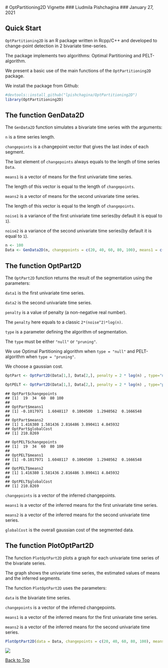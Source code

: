 <a id="top"></a>
#  OptPartitioning2D Vignette
### Liudmila Pishchagina
### January 27, 2021

## Quick Start

`OptPartitioning2D` is an R package written in Rcpp/C++ and developed to change-point detection in 2 bivariate time-series.

The package implements two algorithms: Optimal Partitioning and PELT-algorithm. 

We present a basic use of the main functions of the `OptPartitioning2D` package. 

We install the package from Github:

```r
#devtools::install_github("lpishchagina/OptPartitioning2D")
library(OptPartitioning2D)
```

## The function GenData2D

The `GenData2D` function simulates a bivariate time series with the arguments:

`n`  is a time series length.

`changepoints` is a changepoint vector that gives the last index of each segment.

The last element of `changepoints` always equals to the length of time series `Data`.

`means1` is a vector of means for the first univariate time series.

The length of this vector is equal to the length of `changepoints`.

`means2` is a vector of means for the second univariate time series.

The length of this vector is equal to the length of `changepoints`.

`noise1` is a variance of the first univariate time series(by default it is equal to `1`).

`noise2` is a variance of the second univariate time series(by default it is equal to `1`).


```r
n <- 100
Data <- GenData2D(n, changepoints = c(20, 40, 60, 80, 100), means1 = c(0, 1, 0, 1, 0), means2 = c(1, 2, 3, 4, 5), noise1 = 1,  noise2 = 1)
```
## The function OptPart2D

The `OptPart2D` function returns the result of the segmentation using the parameters:

`data1` is the first univariate time series.

`data2` is the second univariate time series.

`penalty` is a value of penalty (a non-negative real number).

The `penalty` here equals to a classic `2*(noise^2)*log(n)`. 

`type` is a parameter defining the algorithm of segmentation.

The `type` must be either `"null"` or `"pruning"`.
 
We use Optimal Partitioning algorithm when `type = "null"` and  PELT-algorithm when `type = "pruning"`.

We choose a gaussian cost.

```r
OptPart <- OptPart2D(Data[1,], Data[2,], penalty = 2 * log(n) , type="null")

OptPELT <- OptPart2D(Data[1,], Data[2,], penalty = 2 * log(n) , type="pruning")
```

```
## OptPart$changepoints
## [1]  19  34  60  80 100
##
## OptPart$means1
## [1] -0.1017971  1.6048117  0.1004500  1.2940562  0.1666548
##
## OptPart$means2
## [1] 1.416380 1.581436 2.816486 3.890411 4.845932
## OptPart$globalCost
## [1] 210.8269
```

```
## OptPELT$changepoints
## [1]  19  34  60  80 100
##
## OptPELT$means1
## [1] -0.1017971  1.6048117  0.1004500  1.2940562  0.1666548
##
## OptPELT$means2
## [1] 1.416380 1.581436 2.816486 3.890411 4.845932
##
## OptPELT$globalCost
## [1] 210.8269
```

`changepoints` is a  vector of the inferred changepoints.

`means1`  is a vector of the inferred means for the first univariate time series. 

`means2`  is a vector of the inferred means for the second univariate time series. 
  
`globalCost` is the overall gaussian cost of the segmented data. 

## The function PlotOptPart2D

The function `PlotOptPart2D` plots a graph for each univariate time series of the bivariate series.

The graph shows the univariate time series, the estimated values of means and the inferred segments. 

The function `PlotOptPart2D` uses the parameters:

`data` is the bivariate time series.

`changepoints` is a  vector of the inferred changepoints.

`means1`  is a vector of the inferred means for the first univariate time series. 

`means2`  is a vector of the inferred means for the second univariate time series.

```r
PlotOptPart2D(data = Data, changepoints = c(20, 40, 60, 80, 100), means1 = c(0, 1, 0, 1, 0), means2 = c(1, 2, 3, 4, 5))
```
![ ](simulation/PlotOptPart2Dexample.png)

[Back to Top](#top)